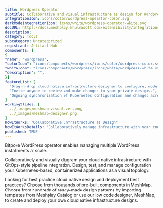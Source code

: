 ```yaml
---
title: Wordpress Operator
subtitle: Collaborative and visual infrastructure as design for Wordpress Operator
integrationIcon: icons/color/wordpress-operator-color.svg
darkModeIntegrationIcon: icons/white/wordpress-operator-white.svg
docURL: https://docs.meshplay.khulnasoft.com/extensibility/integrations/wordpress-operator
description: 
category: Tools
subcategory: Uncategorized
registrant: Artifact Hub
components: [
{
"name": "wordpress",
"colorIcon": "icons/components/wordpress/icons/color/wordpress-color.svg",
"whiteIcon": "icons/components/wordpress/icons/white/wordpress-white.svg",
"description": "",
}]
featureList: [
  "Drag-n-drop cloud native infrastructure designer to configure, model, and deploy your workloads.",
  "Invite anyone to review and make changes to your private designs.",
  "Ongoing synchronization of Kubernetes configuration and changes across any number of clusters."
]
workingSlides: [
  ../_images/meshmap-visualizer.png,
  ../_images/meshmap-designer.png
]
howItWorks: "Collaborative Infrastructure as Design"
howItWorksDetails: "Collaboratively manage infrastructure with your coworkers synchronously sharing the same designs."
published: TRUE
---
```

<p>
Bitpoke WordPress operator enables managing multiple WordPress installments at scale.
</p>
<p>
    Collaboratively and visually diagram your cloud native infrastructure with GitOps-style pipeline integration. Design, test, and manage configuration your Kubernetes-based, containerized applications as a visual topology.
</p>
<p>
    Looking for best practice cloud native design and deployment best practices? Choose from thousands of pre-built components in MeshMap. Choose from hundreds of ready-made design patterns by importing templates from Meshplay Catalog or use our low code designer, MeshMap, to create and deploy your own cloud native infrastructure designs.
</p>
